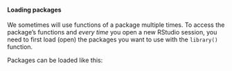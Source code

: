 #### Loading packages

We sometimes will use functions of a package multiple times. To access the package's functions and *every time* you open a new RStudio session, you need to first load (open) the packages you want to use with the `library()` function.

Packages can be loaded like this:
